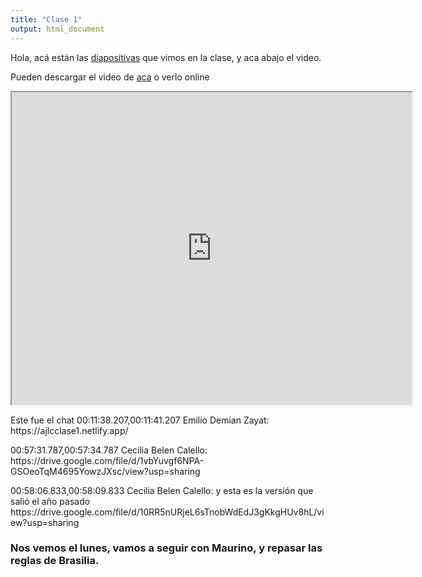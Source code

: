 ```yaml
---
title: "Clase 1"
output: html_document
---
```

Hola, acá están las [diapositivas](https://ajlcclase1.netlify.app) que vimos en la clase, y aca abajo el video.

Pueden descargar el video de [aca](https://drive.google.com/file/d/1vodR-6Z5jXHKLMygx-yk32p_DRhPuSCU/view?usp=sharing) o verlo online

<iframe src="https://drive.google.com/file/d/1vodR-6Z5jXHKLMygx-yk32p_DRhPuSCU/preview" width="640" height="500"></iframe>

Este fue el chat
00:11:38.207,00:11:41.207
Emilio Demian Zayat: https://ajlcclase1.netlify.app/

00:57:31.787,00:57:34.787
Cecilia Belen Calello: https://drive.google.com/file/d/1vbYuvgf6NPA-GSOeoTqM4695YowzJXsc/view?usp=sharing

00:58:06.833,00:58:09.833
Cecilia Belen Calello: y esta es la versión que salió el año pasado https://drive.google.com/file/d/10RR5nURjeL6sTnobWdEdJ3gKkgHUv8hL/view?usp=sharing


### Nos vemos el lunes, vamos a seguir con Maurino, y repasar las reglas de Brasilia.
